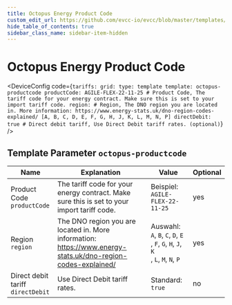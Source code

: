 ```yaml
---
title: Octopus Energy Product Code
custom_edit_url: https://github.com/evcc-io/evcc/blob/master/templates/definition/tariff/octopus-productcode.yaml
hide_table_of_contents: true
sidebar_class_name: sidebar-item-hidden
---
```



# Octopus Energy Product Code

<div className="device-detail-container">
  <div className="device-detail-content">
    <DeviceFeatures features="United Kingdom" />

<DeviceConfig code={`tariffs:
    grid:
      type: template
      template: octopus-productcode
      productCode: AGILE-FLEX-22-11-25 # Product Code, The tariff code for your energy contract. Make sure this is set to your import tariff code.
      region: # Region, The DNO region you are located in. More information: https://www.energy-stats.uk/dno-region-codes-explained/ [A, B, C, D, E, F, G, H, J, K, L, M, N, P]
      directDebit: true # Direct debit tariff, Use Direct Debit tariff rates. (optional)`}  />
  </div>
  <div className="device-detail-icon">
    <evcc-icon
      type="tariff"
      name="octopus-energy-product-code"
      size="400px"
      alt="Octopus Energy Product Code"
      className="device-detail-icon-img"
    ></evcc-icon>
  </div>
</div>

## Template Parameter `octopus-productcode`

| Name | Explanation | Value | Optional |
|-----------|-------------|-------|----------|
| Product Code<br/>`productCode` | The tariff code for your energy contract. Make sure this is set to your import tariff code. | Beispiel: `AGILE-FLEX-22-11-25` | yes |
| Region<br/>`region` | The DNO region you are located in. More information: https://www.energy-stats.uk/dno-region-codes-explained/ | Auswahl: `A`, `B`, `C`, `D`, `E`<br/>, `F`, `G`, `H`, `J`, `K`<br/>, `L`, `M`, `N`, `P` | yes |
| Direct debit tariff<br/>`directDebit` | Use Direct Debit tariff rates. | Standard: `true` | no |

